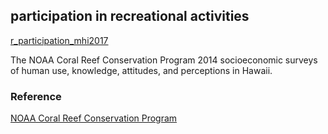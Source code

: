 ## participation in recreational activities

[r_participation_mhi2017](https://github.com/OHI-Science/mhi/blob/master/region2017/layers/)

The NOAA Coral Reef Conservation Program 2014 socioeconomic surveys of human use, knowledge, attitudes, and perceptions in Hawaii.

### Reference

[NOAA Coral Reef Conservation Program](NA)